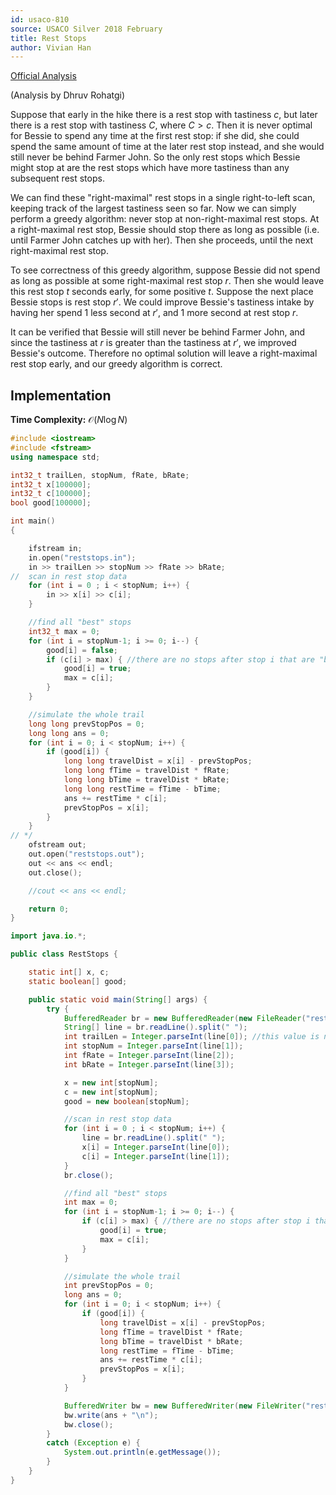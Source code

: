 ```yaml
---
id: usaco-810
source: USACO Silver 2018 February
title: Rest Stops
author: Vivian Han
---
```


[Official Analysis](http://www.usaco.org/current/data/sol_reststops_silver_feb18.html)

(Analysis by Dhruv Rohatgi)

Suppose that early in the hike there is a rest stop with tastiness $c$, but later there is a rest stop with tastiness $C$, where $C>c$. 
Then it is never optimal for Bessie to spend any time at the first rest stop: 
if she did, she could spend the same amount of time at the later rest stop instead, and she would still never be behind Farmer John. 
So the only rest stops which Bessie might stop at are the rest stops which have more tastiness than any subsequent rest stops.

We can find these "right-maximal" rest stops in a single right-to-left scan, keeping track of the largest tastiness seen so far. 
Now we can simply perform a greedy algorithm: never stop at non-right-maximal rest stops. 
At a right-maximal rest stop, Bessie should stop there as long as possible (i.e. until Farmer John catches up with her). 
Then she proceeds, until the next right-maximal rest stop.

To see correctness of this greedy algorithm, suppose Bessie did not spend as long as possible at some right-maximal rest stop $r$. 
Then she would leave this rest stop $t$ seconds early, for some positive $t$. Suppose the next place Bessie stops is rest stop $r′$. 
We could improve Bessie's tastiness intake by having her spend $1$ less second at $r′$, and $1$ more second at rest stop $r$. 

It can be verified that Bessie will still never be behind Farmer John, and since the tastiness at $r$ is greater than the tastiness at $r′$, we improved Bessie's outcome. 
Therefore no optimal solution will leave a right-maximal rest stop early, and our greedy algorithm is correct.
## Implementation

**Time Complexity:** $\mathcal{O}(N\log N)$

<LanguageSection>

<CPPSection>

```cpp
#include <iostream>
#include <fstream>
using namespace std;

int32_t trailLen, stopNum, fRate, bRate;
int32_t x[100000];
int32_t c[100000];
bool good[100000];

int main()
{

	ifstream in;
	in.open("reststops.in");
	in >> trailLen >> stopNum >> fRate >> bRate;
//	scan in rest stop data
	for (int i = 0 ; i < stopNum; i++) {
		in >> x[i] >> c[i];
	}

	//find all "best" stops
	int32_t max = 0;
	for (int i = stopNum-1; i >= 0; i--) {
		good[i] = false;
		if (c[i] > max) { //there are no stops after stop i that are "better"
			good[i] = true;
			max = c[i];
		}
	}

	//simulate the whole trail
	long long prevStopPos = 0;
	long long ans = 0;
	for (int i = 0; i < stopNum; i++) {
		if (good[i]) {
			long long travelDist = x[i] - prevStopPos;
			long long fTime = travelDist * fRate;
			long long bTime = travelDist * bRate;
			long long restTime = fTime - bTime;
			ans += restTime * c[i];
			prevStopPos = x[i];
		}
	}
// */
	ofstream out;
	out.open("reststops.out");
	out << ans << endl;
	out.close();

	//cout << ans << endl;

	return 0;
}
```
</CPPSection>

<JavaSection>

```java
import java.io.*;

public class RestStops {

    static int[] x, c;
    static boolean[] good;

    public static void main(String[] args) {
        try {
            BufferedReader br = new BufferedReader(new FileReader("reststops.in"));
            String[] line = br.readLine().split(" ");
            int trailLen = Integer.parseInt(line[0]); //this value is never used...
            int stopNum = Integer.parseInt(line[1]);
            int fRate = Integer.parseInt(line[2]);
            int bRate = Integer.parseInt(line[3]);

            x = new int[stopNum];
            c = new int[stopNum];
            good = new boolean[stopNum];

            //scan in rest stop data
            for (int i = 0 ; i < stopNum; i++) {
                line = br.readLine().split(" ");
                x[i] = Integer.parseInt(line[0]);
                c[i] = Integer.parseInt(line[1]);
            }
            br.close();

            //find all "best" stops
            int max = 0;
            for (int i = stopNum-1; i >= 0; i--) {
                if (c[i] > max) { //there are no stops after stop i that are "better"
                    good[i] = true;
                    max = c[i];
                }
            }

            //simulate the whole trail
            int prevStopPos = 0;
            long ans = 0;
            for (int i = 0; i < stopNum; i++) {
                if (good[i]) {
                    long travelDist = x[i] - prevStopPos;
                    long fTime = travelDist * fRate;
                    long bTime = travelDist * bRate;
                    long restTime = fTime - bTime;
                    ans += restTime * c[i];
                    prevStopPos = x[i];
                }
            }

            BufferedWriter bw = new BufferedWriter(new FileWriter("reststops.out"));
            bw.write(ans + "\n");
            bw.close();
        }
        catch (Exception e) {
            System.out.println(e.getMessage());
        }
    }
}
```
</JavaSection>

</LanguageSection>
